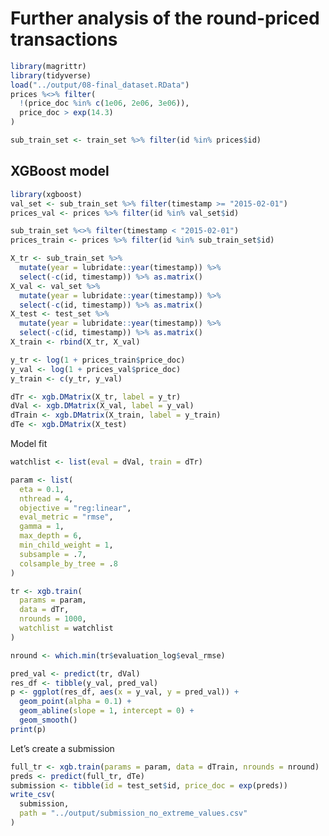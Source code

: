 # Further analysis of the round-priced transactions

```r
library(magrittr)
library(tidyverse)
load("../output/08-final_dataset.RData")
prices %<>% filter(
  !(price_doc %in% c(1e06, 2e06, 3e06)),
  price_doc > exp(14.3)
)

sub_train_set <- train_set %>% filter(id %in% prices$id)
```

## XGBoost model

```r
library(xgboost)
val_set <- sub_train_set %>% filter(timestamp >= "2015-02-01")
prices_val <- prices %>% filter(id %in% val_set$id)

sub_train_set %<>% filter(timestamp < "2015-02-01")
prices_train <- prices %>% filter(id %in% sub_train_set$id)

X_tr <- sub_train_set %>%
  mutate(year = lubridate::year(timestamp)) %>%
  select(-c(id, timestamp)) %>% as.matrix()
X_val <- val_set %>% 
  mutate(year = lubridate::year(timestamp)) %>%
  select(-c(id, timestamp)) %>% as.matrix()
X_test <- test_set %>%
  mutate(year = lubridate::year(timestamp)) %>%
  select(-c(id, timestamp)) %>% as.matrix()
X_train <- rbind(X_tr, X_val)

y_tr <- log(1 + prices_train$price_doc)
y_val <- log(1 + prices_val$price_doc)
y_train <- c(y_tr, y_val)

dTr <- xgb.DMatrix(X_tr, label = y_tr)
dVal <- xgb.DMatrix(X_val, label = y_val)
dTrain <- xgb.DMatrix(X_train, label = y_train)
dTe <- xgb.DMatrix(X_test)
```

Model fit 

```r
watchlist <- list(eval = dVal, train = dTr)

param <- list(
  eta = 0.1,
  nthread = 4,
  objective = "reg:linear",
  eval_metric = "rmse",
  gamma = 1,
  max_depth = 6,
  min_child_weight = 1,
  subsample = .7,
  colsample_by_tree = .8
)

tr <- xgb.train(
  params = param, 
  data = dTr, 
  nrounds = 1000, 
  watchlist = watchlist
)

nround <- which.min(tr$evaluation_log$eval_rmse)

pred_val <- predict(tr, dVal)
res_df <- tibble(y_val, pred_val)
p <- ggplot(res_df, aes(x = y_val, y = pred_val)) +
  geom_point(alpha = 0.1) + 
  geom_abline(slope = 1, intercept = 0) +
  geom_smooth()
print(p)
```

Let's create a submission

```r
full_tr <- xgb.train(params = param, data = dTrain, nrounds = nround)
preds <- predict(full_tr, dTe)
submission <- tibble(id = test_set$id, price_doc = exp(preds))
write_csv(
  submission, 
  path = "../output/submission_no_extreme_values.csv"
)
```

